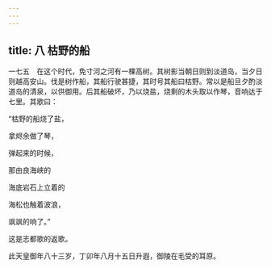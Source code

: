 ```yaml
---
---
---
```

title: 八 枯野的船
---




一七五　在这个时代，免寸河之河有一棵高树。其树影当朝日则到淡道岛，当夕日则越高安山。伐是树作船，其船行驶甚捷，其时号其船曰枯野。常以是船旦夕酌淡道岛的清泉，以供御用。后其船破坏，乃以烧盐，烧剩的木头取以作琴，音响达于七里。其歌曰：

“枯野的船烧了盐，

拿烬余做了琴，

弹起来的时候，

那由良海峡的

海底岩石上立着的

海松也触着波浪，

飒飒的响了。”

这是志都歌的返歌。

此天皇御年八十三岁，丁卯年八月十五日升遐，御陵在毛受的耳原。
